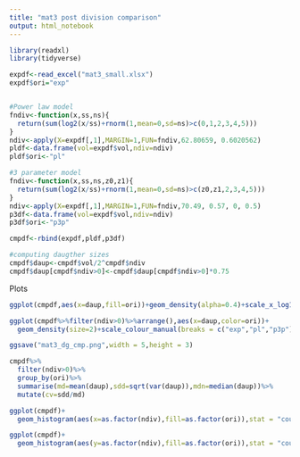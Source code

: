 ```yaml
---
title: "mat3 post division comparison"
output: html_notebook
---
```



```r
library(readxl)
library(tidyverse)
```


```r
expdf<-read_excel("mat3_small.xlsx")
expdf$ori="exp"


#Power law model
fndiv<-function(x,ss,ns){
  return(sum(log2(x/ss)+rnorm(1,mean=0,sd=ns)>c(0,1,2,3,4,5)))
}
ndiv<-apply(X=expdf[,1],MARGIN=1,FUN=fndiv,62.80659, 0.6020562)
pldf<-data.frame(vol=expdf$vol,ndiv=ndiv)
pldf$ori<-"pl"

#3 parameter model
fndiv<-function(x,ss,ns,z0,z1){
  return(sum(log2(x/ss)+rnorm(1,mean=0,sd=ns)>c(z0,z1,2,3,4,5)))
}
ndiv<-apply(X=expdf[,1],MARGIN=1,FUN=fndiv,70.49, 0.57, 0, 0.5)
p3df<-data.frame(vol=expdf$vol,ndiv=ndiv)
p3df$ori<-"p3p"

cmpdf<-rbind(expdf,pldf,p3df)

#computing daugther sizes
cmpdf$daup<-cmpdf$vol/2^cmpdf$ndiv
cmpdf$daup[cmpdf$ndiv>0]<-cmpdf$daup[cmpdf$ndiv>0]*0.75
```



Plots
```r
ggplot(cmpdf,aes(x=daup,fill=ori))+geom_density(alpha=0.4)+scale_x_log10()
```

```r
ggplot(cmpdf%>%filter(ndiv>0)%>%arrange(),aes(x=daup,color=ori))+
  geom_density(size=2)+scale_colour_manual(breaks = c("exp","pl","p3p"),values = c("black","#619CFF","#F8766D"))+scale_x_log10(limits=c(1,1000))+theme_classic()

ggsave("mat3_dg_cmp.png",width = 5,height = 3)
```
```r
cmpdf%>%
  filter(ndiv>0)%>%
  group_by(ori)%>%
  summarise(md=mean(daup),sdd=sqrt(var(daup)),mdn=median(daup))%>%
  mutate(cv=sdd/md)
```
```r

ggplot(cmpdf)+
  geom_histogram(aes(x=as.factor(ndiv),fill=as.factor(ori)),stat = "count",position = "dodge")

ggplot(cmpdf)+
  geom_histogram(aes(y=as.factor(ndiv),fill=as.factor(ori)),stat = "count",position = "dodge")

```



